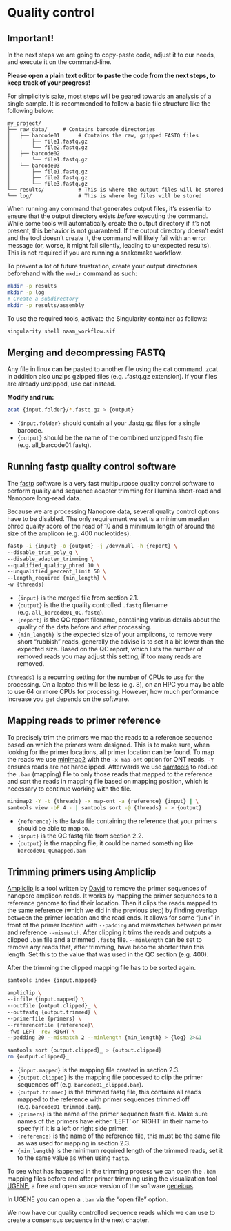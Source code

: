 # Quality control

::: callout-warning
# Important!

In the next steps we are going to copy-paste code, adjust it to our needs, and execute it on the command-line.

**Please open a plain text editor to paste the code from the next steps, to keep track of your progress!**
:::

For simplicity's sake, most steps will be geared towards an analysis of a single sample. It is recommended to follow a basic file structure like the following below:

```         
my_project/
├── raw_data/     # Contains barcode directories 
│   ├── barcode01      # Contains the raw, gzipped FASTQ files
│       ├── file1.fastq.gz 
│       └── file2.fastq.gz
│   ├── barcode02
│       └── file1.fastq.gz 
│   └── barcode03
│       ├── file1.fastq.gz 
│       ├── file2.fastq.gz
│       └── file3.fastq.gz
└── results/           # This is where the output files will be stored
└── log/               # This is where log files will be stored
```

When running any command that generates output files, it's essential to ensure that the output directory exists *before* executing the command. While some tools will automatically create the output directory if it's not present, this behavior is not guaranteed. If the output directory doesn't exist and the tool doesn't create it, the command will likely fail with an error message (or, worse, it might fail silently, leading to unexpected results). This is not required if you are running a snakemake workflow.

To prevent a lot of future frustration, create your output directories beforehand with the `mkdir` command as such:

``` bash
mkdir -p results
mkdir -p log
# Create a subdirectory
mkdir -p results/assembly
```

To use the required tools, activate the Singularity container as follows:
```bash
singularity shell naam_workflow.sif
```

## Merging and decompressing FASTQ

Any file in linux can be pasted to another file using the cat command. zcat in addition also unzips gzipped files (e.g. .fastq.gz extension). If your files are already unzipped, use cat instead.

**Modify and run:**

``` bash
zcat {input.folder}/*.fastq.gz > {output}
```

-   `{input.folder}` should contain all your .fastq.gz files for a single barcode.
-   `{output}` should be the name of the combined unzipped fastq file (e.g. all_barcode01.fastq).

## Running fastp quality control software

The [fastp](https://github.com/OpenGene/fastp){target="_blank"} software is a very fast multipurpose quality control software to perform quality and sequence adapter trimming for Illumina short-read and Nanopore long-read data.

Because we are processing Nanopore data, several quality control options have to be disabled. The only requirement we set is a minimum median phred quality score of the read of 10 and a minimum length of around the size of the amplicon (e.g. 400 nucleotides).

```bash
fastp -i {input} -o {output} -j /dev/null -h {report} \
--disable_trim_poly_g \
--disable_adapter_trimming \
--qualified_quality_phred 10 \
--unqualified_percent_limit 50 \
--length_required {min_length} \
-w {threads}
```

- `{input}` is the merged file from section 2.1.
- `{output}` is the the quality controlled `.fastq` filename (e.g. `all_barcode01_QC.fastq`).
- `{report}` is the QC report filename, containing various details about the quality of the data before and after processing. 
- `{min_length}` is the expected size of your amplicons, to remove very short "rubbish" reads, generally the advise is to set it a bit lower than the expected size. Based on the QC report, which lists the number of removed reads you may adjust this setting, if too many reads are removed.

::: callout-note
`{threads}` is a recurring setting for the number of CPUs to use for the processing. On a laptop this will be less (e.g. 8), on an HPC you may be able to use 64 or more CPUs for processing. However, how much performance increase you get depends on the software.
:::

## Mapping reads to primer reference

To precisely trim the primers we map the reads to a reference sequence based on which the primers were designed. This is to make sure, when looking for the primer locations, all primer location can be found. To map the reads we use [minimap2](https://github.com/lh3/minimap2) with the `-x map-ont` option for ONT reads. `-Y` ensures reads are not hardclipped. Afterwards we use [samtools](https://www.htslib.org/) to reduce the `.bam` (mapping) file to only those reads that mapped to the reference and sort the reads in mapping file based on mapping position, which is necessary to continue working with the file.

```bash
minimap2 -Y -t {threads} -x map-ont -a {reference} {input} | \
samtools view -bF 4 - | samtools sort -@ {threads} - > {output}
```

- `{reference}` is the fasta file containing the reference that your primers should be able to map to.
- `{input}` is the QC fastq file from section 2.2.
- `{output}` is the mapping file, it could be named something like `barcode01_QCmapped.bam`

## Trimming primers using Ampliclip

[Ampliclip](https://github.com/dnieuw/Ampliclip) is a tool written by [David](https://github.com/dnieuw/) to remove the primer sequences of nanopore amplicon reads. It works by mapping the primer sequences to a reference genome to find their location. Then it clips the reads mapped to the same reference (which we did in the previous step) by finding overlap between the primer location and the read ends. It allows for some "junk" in front of the primer location with `--padding` and mismatches between primer and reference `--mismatch`. After clipping it trims the reads and outputs a clipped `.bam` file and a trimmed `.fastq` file. `--minlength` can be set to remove any reads that, after trimming, have become shorter than this length. Set this to the value that was used in the QC section (e.g. 400).

After the trimming the clipped mapping file has to be sorted again.

```bash
samtools index {input.mapped}

ampliclip \
--infile {input.mapped} \
--outfile {output.clipped}_ \
--outfastq {output.trimmed} \
--primerfile {primers} \
--referencefile {reference}\
-fwd LEFT -rev RIGHT \
--padding 20 --mismatch 2 --minlength {min_length} > {log} 2>&1

samtools sort {output.clipped}_ > {output.clipped}
rm {output.clipped}_
```

- `{input.mapped}` is the mapping file created in section 2.3.
- `{output.clipped}` is the mapping file processed to clip the primer sequences off (e.g. `barcode01_clipped.bam`).
- `{output.trimmed}` is the trimmed fastq file, this contains all reads mapped to the reference with primer sequences trimmed off (e.g. `barcode01_trimmed.bam`).
- `{primers}` is the name of the primer sequence fasta file. Make sure names of the primers have either 'LEFT' or 'RIGHT' in their name to specify if it is a left or right side primer.
- `{reference}` is the name of the reference file, this must be the same file as was used for mapping in section 2.3.
- `{min_length}` is the minimum required length of the trimmed reads, set it to the same value as when using `fastp`.

To see what has happened in the trimming process we can open the `.bam` mapping files before and after primer trimming using the visualization tool [UGENE](https://ugene.net/), a free and open source version of the software [geneious](https://www.geneious.com/).

In UGENE you can open a `.bam` via the "open file" option.

::: {.callout-note}
We now have our quality controlled sequence reads which we can use to create a consensus sequence in the next chapter.
:::